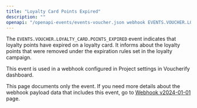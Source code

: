 ```yaml
---
title: "Loyalty Card Points Expired"
description: ""
openapi: "/openapi-events/events-voucher.json webhook EVENTS.VOUCHER.LOYALTY_CARD.POINTS_EXPIRED"
---
```


The `EVENTS.VOUCHER.LOYALTY_CARD.POINTS_EXPIRED` event indicates that loyalty points have expired on a loyalty card. It informs about the loyalty points that were removed under the expiration rules set in the loyalty campaign.

This event is used in a webhook configured in Project settings in Voucherify dashboard.

<Note>This page documents only the event. If you need more details about the webhook payload data that includes this event, go to [Webhook v2024-01-01](/api-reference/introduction-to-webhooks "Introduction to webhooks v2024-01-01") page.</Note>